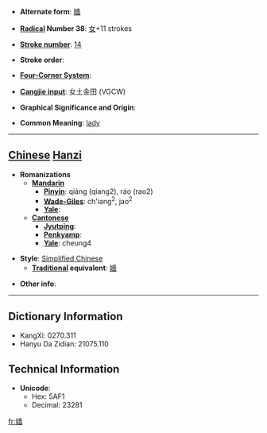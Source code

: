 * '''Alternate form''': [[嬙]]

* '''[[Wiktionary:Chinese radical index| Radical]] Number 38''': [[Wiktionary:Chinese radical index 女|女]]+11 strokes

* '''[[Wiktionary:Chinese total strokes index|Stroke number]]''': [[Wiktionary:Chinese total strokes index 14|14]]

* '''Stroke order''': 

* '''[[Wiktionary:Chinese four corner index|Four-Corner System]]''': 

* '''[[Wiktionary:Chinese Cangjie index|Cangjie input]]''': 女土金田 (VGCW)

* '''Graphical Significance and Origin''': 

* '''Common Meaning''': [[lady]]

----

== [[Chinese]] [[Hanzi]] ==

* '''Romanizations'''
** '''[[Mandarin]]'''
*** '''[[Pinyin]]''': qiáng (qiang2), ráo (rao2)
*** '''[[Wade-Giles]]''': ch'iang<sup>2</sup>, jao<sup>2</sup>
*** '''[[Yale]]''': 
** '''[[Cantonese]]'''
*** '''[[Jyutping]]''':
*** '''[[Penkyamp]]''': 
*** '''[[Yale]]''': cheung4

* '''Style''': [[Simplified Chinese]] 
** '''[[Traditional Chinese|Traditional]] equivalent''': [[嬙]]

* '''Other info''': 

----

== Dictionary Information ==

* KangXi: 0270.311
* Hanyu Da Zidian: 21075.110

== Technical Information ==

* '''Unicode''':
** Hex: 5AF1
** Decimal: 23281

[[fr:嫱]]
